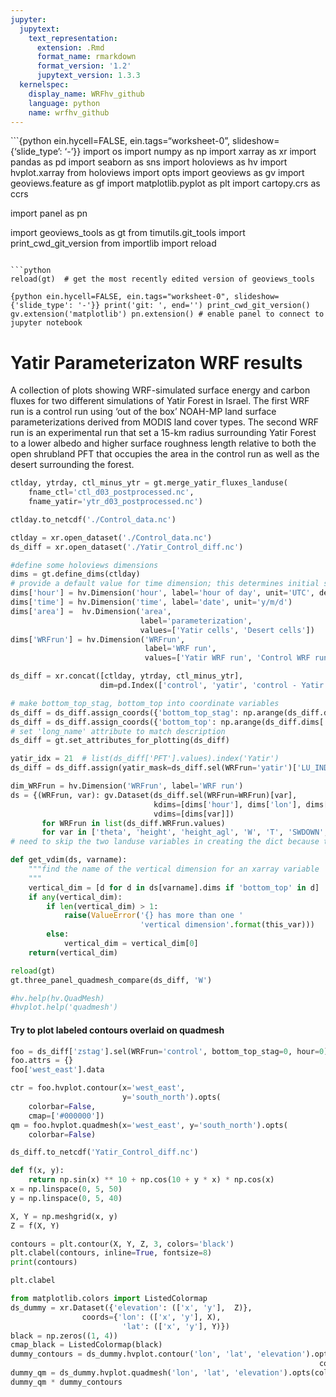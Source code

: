```yaml
---
jupyter:
  jupytext:
    text_representation:
      extension: .Rmd
      format_name: rmarkdown
      format_version: '1.2'
      jupytext_version: 1.3.3
  kernelspec:
    display_name: WRFhv_github
    language: python
    name: wrfhv_github
---
```


```{python ein.hycell=FALSE, ein.tags="worksheet-0", slideshow={'slide_type': '-'}}
import os
import numpy as np
import xarray as xr
import pandas as pd
import seaborn as sns
import holoviews as hv
import hvplot.xarray
from holoviews import opts
import geoviews as gv
import geoviews.feature as gf
import matplotlib.pyplot as plt
import cartopy.crs as ccrs

import panel as pn

import geoviews_tools as gt
from timutils.git_tools import print_cwd_git_version
from importlib import reload
```

```python
reload(gt)  # get the most recently edited version of geoviews_tools
```

```{python ein.hycell=FALSE, ein.tags="worksheet-0", slideshow={'slide_type': '-'}}
print('git: ', end='')
print_cwd_git_version()
gv.extension('matplotlib')
pn.extension() # enable panel to connect to jupyter notebook
```

# Yatir Parameterizaton WRF results

A collection of plots showing WRF-simulated surface energy and carbon fluxes for two different simulations of Yatir Forest in Israel.  The first WRF run is a control run using 'out of the box' NOAH-MP land surface parameterizations derived from MODIS land cover types.  The second WRF run is an experimental run that set a 15-km radius surrounding Yatir Forest to a lower albedo and higher surface roughness length relative to both the open shrubland PFT that occupies the area in the control run as well as the desert surrounding the forest.

```python
ctlday, ytrday, ctl_minus_ytr = gt.merge_yatir_fluxes_landuse(
    fname_ctl='ctl_d03_postprocessed.nc',
    fname_yatir='ytr_d03_postprocessed.nc')
```

```python
ctlday.to_netcdf('./Control_data.nc')
```

```python
ctlday = xr.open_dataset('./Control_data.nc')
ds_diff = xr.open_dataset('./Yatir_Control_diff.nc')
```

```python
#define some holoviews dimensions
dims = gt.define_dims(ctlday)
# provide a default value for time dimension; this determines initial slider position
dims['hour'] = hv.Dimension('hour', label='hour of day', unit='UTC', default=9)
dims['time'] = hv.Dimension('time', label='date', unit='y/m/d')
dims['area'] =  hv.Dimension('area', 
                             label='parameterization', 
                             values=['Yatir cells', 'Desert cells'])
dims['WRFrun'] = hv.Dimension('WRFrun', 
                              label='WRF run',
                              values=['Yatir WRF run', 'Control WRF run'])
```

```python
ds_diff = xr.concat([ctlday, ytrday, ctl_minus_ytr], 
                    dim=pd.Index(['control', 'yatir', 'control - Yatir'], name='WRFrun'))
```

```python
# make bottom_top_stag, bottom_top into coordinate variables
ds_diff = ds_diff.assign_coords({'bottom_top_stag': np.arange(ds_diff.dims['bottom_top_stag'])})
ds_diff = ds_diff.assign_coords({'bottom_top': np.arange(ds_diff.dims['bottom_top'])})
# set 'long_name' attribute to match description
ds_diff = gt.set_attributes_for_plotting(ds_diff)
```

```python
yatir_idx = 21  # list(ds_diff['PFT'].values).index('Yatir')  
ds_diff = ds_diff.assign(yatir_mask=ds_diff.sel(WRFrun='yatir')['LU_INDEX'] == yatir_idx)
```

```python
dim_WRFrun = hv.Dimension('WRFrun', label='WRF run')
ds = {(WRFrun, var): gv.Dataset(ds_diff.sel(WRFrun=WRFrun)[var], 
                                kdims=[dims['hour'], dims['lon'], dims['lat']], 
                                vdims=[dims[var]])
       for WRFrun in list(ds_diff.WRFrun.values)
       for var in ['theta', 'height', 'height_agl', 'W', 'T', 'SWDOWN', 'HFX', 'LH', 'GPP', 'FVEG', 'FSA', 'FIRA', 'RSSUN', 'RSSHA']}
# need to skip the two landuse variables in creating the dict because they do not have an 'hours' dimension
```

```python
def get_vdim(ds, varname):
    """find the name of the vertical dimension for an xarray variable 
    """
    vertical_dim = [d for d in ds[varname].dims if 'bottom_top' in d]
    if any(vertical_dim):
        if len(vertical_dim) > 1:
            raise(ValueError('{} has more than one '
                             'vertical dimension'.format(this_var)))
        else:
            vertical_dim = vertical_dim[0]
    return(vertical_dim)
```

```python
reload(gt)
gt.three_panel_quadmesh_compare(ds_diff, 'W')
```

```python
#hv.help(hv.QuadMesh)
#hvplot.help('quadmesh')
```

#### Try to plot labeled contours overlaid on quadmesh

```python
foo = ds_diff['zstag'].sel(WRFrun='control', bottom_top_stag=0, hour=0)
foo.attrs = {}
foo['west_east'].data
```

```python
ctr = foo.hvplot.contour(x='west_east', 
                         y='south_north').opts(
    colorbar=False,
    cmap=['#000000'])
qm = foo.hvplot.quadmesh(x='west_east', y='south_north').opts(
    colorbar=False)
```

```python
ds_diff.to_netcdf('Yatir_Control_diff.nc')
```

```python
def f(x, y):
    return np.sin(x) ** 10 + np.cos(10 + y * x) * np.cos(x)
x = np.linspace(0, 5, 50)
y = np.linspace(0, 5, 40)

X, Y = np.meshgrid(x, y)
Z = f(X, Y)

contours = plt.contour(X, Y, Z, 3, colors='black')
plt.clabel(contours, inline=True, fontsize=8)
print(contours)
```

```python
plt.clabel
```

```python
from matplotlib.colors import ListedColormap
ds_dummy = xr.Dataset({'elevation': (['x', 'y'],  Z)},
                coords={'lon': (['x', 'y'], X),
                         'lat': (['x', 'y'], Y)})
black = np.zeros((1, 4))
cmap_black = ListedColormap(black)
dummy_contours = ds_dummy.hvplot.contour('lon', 'lat', 'elevation').opts(cmap='RdBu',
                                                                     colorbar=False)
dummy_qm = ds_dummy.hvplot.quadmesh('lon', 'lat', 'elevation').opts(colorbar=False)
dummy_qm * dummy_contours
```
